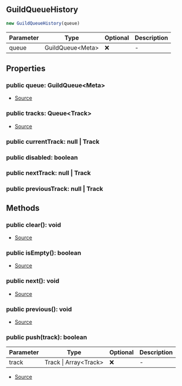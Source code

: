 ## GuildQueueHistory

```typescript
new GuildQueueHistory(queue)
```
| Parameter | Type | Optional | Description |
| ----------- | ----------- | ----------- | ----------- |
| queue | GuildQueue\<Meta> | ❌ | - |

## Properties
### public  queue: GuildQueue\<Meta>
- [Source](https://github.com/Androz2091/discord-player/blob/0ea7a3e/packages/discord-player/src/Structures/GuildQueue/GuildQueueHistory.ts#L7)
### public  tracks: Queue\<Track>
- [Source](https://github.com/Androz2091/discord-player/blob/0ea7a3e/packages/discord-player/src/Structures/GuildQueue/GuildQueueHistory.ts#L6)
### public  currentTrack: null \| Track

### public  disabled: boolean

### public  nextTrack: null \| Track

### public  previousTrack: null \| Track

## Methods
### public  clear(): void
- [Source](https://github.com/Androz2091/discord-player/blob/0ea7a3e/packages/discord-player/src/Structures/GuildQueue/GuildQueueHistory.ts#L36)
### public  isEmpty(): boolean
- [Source](https://github.com/Androz2091/discord-player/blob/0ea7a3e/packages/discord-player/src/Structures/GuildQueue/GuildQueueHistory.ts#L26)
### public  next(): void
- [Source](https://github.com/Androz2091/discord-player/blob/0ea7a3e/packages/discord-player/src/Structures/GuildQueue/GuildQueueHistory.ts#L40)
### public  previous(): void
- [Source](https://github.com/Androz2091/discord-player/blob/0ea7a3e/packages/discord-player/src/Structures/GuildQueue/GuildQueueHistory.ts#L49)
### public  push(track): boolean
| Parameter | Type | Optional | Description |
| ----------- | ----------- | ----------- | ----------- |
| track | Track \| Array\<Track> | ❌ | - |


- [Source](https://github.com/Androz2091/discord-player/blob/0ea7a3e/packages/discord-player/src/Structures/GuildQueue/GuildQueueHistory.ts#L30)